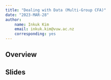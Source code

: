 ```yaml
---
title: "Dealing with Data (Multi-Group CFA)"
date: "2023-MAR-28"
author:
    name: Inkuk Kim
    email: inkuk.kim@vuw.ac.nz
    corresponding: yes
---
```

  
  
## Overview
  
  
  
## Slides
